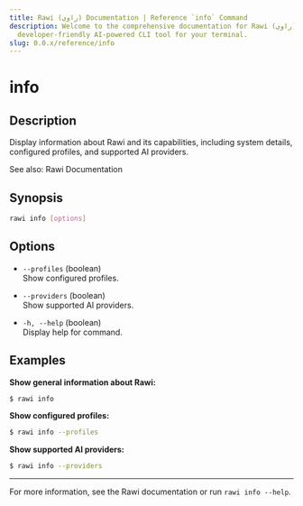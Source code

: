 ```yaml
---
title: Rawi (راوي) Documentation | Reference `info` Command
description: Welcome to the comprehensive documentation for Rawi (راوي), a
  developer-friendly AI-powered CLI tool for your terminal.
slug: 0.0.x/reference/info
---
```



<Clarity />

# info

## Description

Display information about Rawi and its capabilities, including system details, configured profiles, and supported AI providers.

See also: Rawi Documentation

## Synopsis

```bash
rawi info [options]
```

## Options

- `--profiles` (boolean)\
  Show configured profiles.

- `--providers` (boolean)\
  Show supported AI providers.

- `-h, --help` (boolean)\
  Display help for command.

## Examples

**Show general information about Rawi:**

```bash
$ rawi info
```

**Show configured profiles:**

```bash
$ rawi info --profiles
```

**Show supported AI providers:**

```bash
$ rawi info --providers
```

---

For more information, see the Rawi documentation or run `rawi info --help`.
